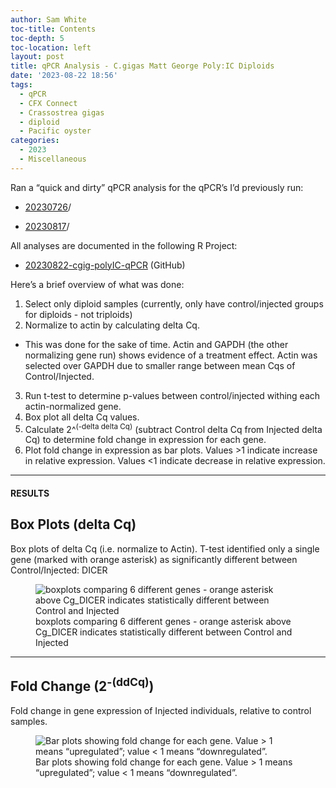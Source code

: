 ```yaml
---
author: Sam White
toc-title: Contents
toc-depth: 5
toc-location: left
layout: post
title: qPCR Analysis - C.gigas Matt George Poly:IC Diploids
date: '2023-08-22 18:56'
tags: 
  - qPCR
  - CFX Connect
  - Crassostrea gigas
  - diploid
  - Pacific oyster
categories: 
  - 2023
  - Miscellaneous
---
```

Ran a "quick and dirty" qPCR analysis for the qPCR's I'd previously run:

- [20230726](https://robertslab.github.io/sams-notebook/posts/2023/2023-07-26-qPCR---C.gigas-polyIC/)/

- [20230817](https://robertslab.github.io/sams-notebook/posts/2023/2023-08-17-qPCR---C.gigas-PolyIC-Diploid-MgCl2/)/

All analyses are documented in the following R Project:

- [20230822-cgig-polyIC-qPCR](https://github.com/RobertsLab/code/tree/master/r_projects/sam/20230822-cgig-polyIC-qPCR) (GitHub)

Here's a brief overview of what was done:

1. Select only diploid samples (currently, only have control/injected groups for diploids - not triploids)
2. Normalize to actin by calculating delta Cq.
  - This was done for the sake of time. Actin and GAPDH (the other normalizing gene run) shows evidence of a treatment effect. Actin was selected over GAPDH due to smaller range between mean Cqs of Control/Injected.
3. Run t-test to determine p-values between control/injected withing each actin-normalized gene.
4. Box plot all delta Cq values.
5. Calculate 2^<sup>(-delta delta Cq)</sup> (subtract Control delta Cq from Injected delta Cq) to determine fold change in expression for each gene.
6. Plot fold change in expression as bar plots. Values >1 indicate increase in relative expression. Values <1 indicate decrease in relative expression.



---

#### RESULTS

## Box Plots (delta Cq)

Box plots of delta Cq (i.e. normalize to Actin). T-test identified only a single gene (marked with orange asterisk) as significantly different between Control/Injected: DICER

![boxplots comparing 6 different genes - orange asterisk above Cg_DICER indicates statistically different between Control and Injected](https://github.com/RobertsLab/code/blob/master/r_projects/sam/20230822-cgig-polyIC-qPCR/output/01-qPCR-analysis/figures/diploid.delta-Cq.boxplots.jpg?raw=true)

---

## Fold Change (2<sup>-(ddCq)</sup>)

Fold change in gene expression of Injected individuals, relative to control samples.

![Bar plots showing fold change for each gene. Value > 1 means "upregulated"; value < 1 means "downregulated".](https://github.com/RobertsLab/code/blob/master/r_projects/sam/20230822-cgig-polyIC-qPCR/output/01-qPCR-analysis/figures/diploid.delta-delta-Cq.fold-change.barplots.jpg?raw=true)

